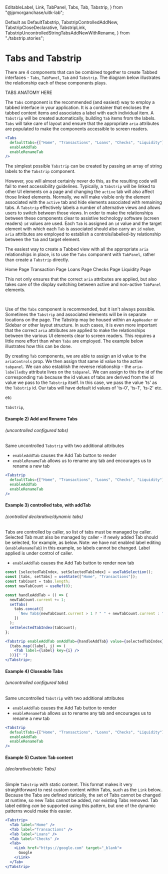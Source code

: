   EditableLabel,
  Link,
  TabPanel,
  Tabs,
  Tab,
  Tabstrip,
} from "@jpmorganchase/uitk-lab";

  Default as DefaultTabstrip,
  TabstripControlledAddNew,
  TabstripCloseDeclarative,
  TabstripLink,
  TabstripUncontrolledStringTabsAddNewWithRename,
} from "./tabstrip.stories";

<Meta title="Lab/Tabs/Doc" />

# Tabs and Tabstrip

There are 4 components that can be combined together to create Tabbed interfaces - `Tabs`, `TabPanel`, `Tab` and `Tabstrip`. The diagram below illustrates the relationship each of these components plays.

TABS ANATOMY HERE

The `Tabs` component is the recommended (and easiest) way to employ a tabbed interface in your application. It is a container that encloses the tabbed content items and associates a label with each individual item. A `Tabstrip` will be created automatically, building `Tab` items from the labels. `Tabs` will take care of layout and ensure that the appropriate `aria` attributes are populated to make the components accessible to screen readers.

```jsx
<Tabs
  defaultTabs={["Home", "Transactions", "Loans", "Checks", "Liquidity"]}
  enableAddTab
  enableRenameTab
/>
```

The simplest possible `Tabstrip` can be created by passing an array of string labels to the `Tabstrip` component.

<Canvas withSource="open">
  <ToolkitProvider>
    <Tabstrip
      source={["Home", "Transactions", "Loans", "Checks", "Liquidity"]}
    />
  </ToolkitProvider>
</Canvas>

However, you will almost certainly never do this, as the resulting code will fail to meet accessibility guidelines. Typically, a `Tabstrip` will be linked to other UI elements on a page and changing the `active` tab will also affect those linked elements. Normally, we will make visible only the element associated with the `active` tab and hide elements associated with remaining tabs. A `Tabstrip` effectively labels a number of alternative views and allows users to switch between those views. In order to make the relationships between these components clear to assistive technology software (screen readers) `id` values are used. Each `Tab` is assigned an `id` value and the target element with which each `Tab` is associated should also carry an `id` value. `aria` attributes are employed to establish a controls/labelled-by relationship between the `Tab` and target element.

The easiest way to create a Tabbed view with all the appropriate `aria` relationships in place, is to use the `Tabs` component with `TabPanel`, rather than create a `Tabstrip` directly.

<Canvas withSource="open">
  <ToolkitProvider>
    <Tabs>
      <TabPanel label="Home">
        <Text>Home Page</Text>
      </TabPanel>
      <TabPanel label="Transactions">
        <Text>Transaction Page</Text>
      </TabPanel>
      <TabPanel label="Loans">
        <Text>Loans Page</Text>
      </TabPanel>
      <TabPanel label="Checks">
        <Text>Checks Page</Text>
      </TabPanel>
      <TabPanel label="Liquidity">
        <Text>Liquidity Page</Text>
      </TabPanel>
    </Tabs>
  </ToolkitProvider>
</Canvas>

This not only ensures that the correct `aria` attributes are applied, but also takes
care of the display switching between active and non-active `TabPanel` elements.

<br />

Use of the `Tabs` component is recommended, but it isn't always possible. Sometimes the `Tabstrip` and associated elements will be in separate locations on the page. The Tabstrip may be housed within an `AppHeader` or Sidebar or other layout structure. In such cases, it is even more important that the correct `aria` attributes are applied to make the relationships between the various UI elements clear to screen readers. This requires a little more effort than when `Tabs` are employed. The example below illustrates how this can be done.

<Canvas withSource="open">
  <Story id="lab-tabstrip--default" />
</Canvas>

By creating `Tab` components, we are able to assign an id value to the `ariaControls` prop. We then assign that same id value to the active `tabpanel`. We can also establish the reverse relationship - the `aria-labelledby` attribute lives on the `tabpanel`. We can assign to this the id of the corresponding `Tab` because the id values of tabs are derived from the id value we pass to the `Tabstrip` itself. In this case, we pass the value 'ts' as the `Tabstrip` id. Our tabs will have default id values of 'ts-0', 'ts-1', 'ts-2' etc.

etc

`Tabstrip`,

#### Example 2) Add and Rename Tabs

###### (uncontrolled configured tabs)

Same uncontrolled `Tabstrip` with two additional attributes

- `enableAddTab` causes the Add Tab button to render
- `enableRenameTab` allows us to rename any tab and encourages us to rename a
  new tab

```jsx
<Tabstrip
  defaultTabs={["Home", "Transactions", "Loans", "Checks", "Liquidity"]}
  enableAddTab
  enableRenameTab
/>
```

<ToolkitProvider>
  <TabstripUncontrolledStringTabsAddNewWithRename height={120} />
</ToolkitProvider>

#### Example 3) controlled tabs, with addTab

###### (controlled declarative/dynamic tabs)

Tabs are controlled by caller, so list of tabs must be managed by caller.
Selected Tab must also be managed by caller - if newly added Tab should be
selected, for example, as below. Note: we have not enabled label editing
(`enableRenameTab`) in this example, so labels cannot be changed. Label applied
is under control of caller.

- `enableAddTab` causes the Add Tab button to render new tab

```jsx
const [selectedTabIndex, setSelectedTabIndex] = useTabSelection();
const [tabs, setTabs] = useState(["Home", "Transactions"]);
const tabCount = tabs.length;
const newTabCount = useRef(0);

const handleAddTab = () => {
  newTabCount.current += 1;
  setTabs(
    tabs.concat([
      `New Tab${newTabCount.current > 1 ? " " + newTabCount.current : ""}`,
    ])
  );
  setSelectedTabIndex(tabCount);
};

<Tabstrip enableAddTab onAddTab={handleAddTab} value={selectedTabIndex}>
  {tabs.map((label, i) => (
    <Tab label={label} key={i} />
  ))}{" "}
</Tabstrip>;
```

<ToolkitProvider>
  <TabstripControlledAddNew height={120} />
</ToolkitProvider>

#### Example 4) Closeable Tabs

###### (uncontrolled configured tabs)

Same uncontrolled `Tabstrip` with two additional attributes

- `enableAddTab` causes the Add Tab button to render
- `enableRenameTab` allows us to rename any tab and encourages us to rename a
  new tab

```jsx
<Tabstrip
  defaultTabs={["Home", "Transactions", "Loans", "Checks", "Liquidity"]}
  enableAddTab
  enableRenameTab
/>
```

<ToolkitProvider>
  <TabstripCloseDeclarative height={120} />
</ToolkitProvider>

#### Example 5) Custom Tab content

###### (declarative/static Tabs)

Simple `Tabstrip` with static content. This format makes it very straightforward
to nest custom content within Tabs, such as the `Link` below.. Because the Tabs
are defined statically, the set of Tabs cannot be changed at runtime, so new
Tabs cannot be added, nor existing Tabs removed. Tab label editing _can_ be
supported using this pattern, but one of the dynamic patterns would make this
easier.

```jsx
<Tabstrip>
  <Tab label="Home" />
  <Tab label="Transactions" />
  <Tab label="Loans" />
  <Tab label="Checks" />
  <Tab>
    <Link href="https://google.com" target="_blank">
      Google
    </Link>
  </Tab>
</Tabstrip>
```

<ToolkitProvider>
  <TabstripLink height={100} />
</ToolkitProvider>
